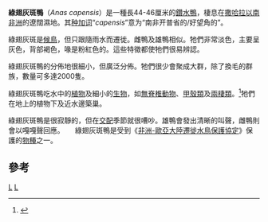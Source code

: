 {{Speciesbox 
| taxon = Anas capensis
| status = LC
| status_ref = <ref name=IUCN>{{IUCN2008|assessors=BirdLife International|year=2008|title=Anas capensis|id=141495|downloaded=2009-04-10}}</ref>
| image = Kapente schwimmend Ausschnitt.jpg
| authority = [[Johann_Friedrich_Gmelin|Gmelin]], 1789
}}

'''綠翅灰斑鴨'''（''Anas capensis''）是一種長44-46厘米的[[鑽水鴨|鑽水鴨]]，棲息在[[撒哈拉以南非洲|撒哈拉以南非洲]]的遼闊濕地。其[[种加词|种加词]]“''capensis''”意为“南非开普省的/好望角的”。

綠翅灰斑是[[候鳥|候鳥]]，但只跟隨雨水而遷徙。雌鴨及雄鴨相似。牠們非常淡色，主要呈灰色，背部褐色，喙是粉紅色的。這些特徵都使牠們很易辨認。

綠翅灰斑鴨的分佈地很細小，但廣泛分佈。牠們很少會聚成大群，除了換毛的群族，數量可多達2000隻。

綠翅灰斑鴨吃水中的[[植物|植物]]及細小的[[生物|生物]]，如[[無脊椎動物|無脊椎動物]]、[[甲殼類|甲殼類]]及[[兩棲類|兩棲類]]。<ref name="rad">{{Cite book en|author=Hockey, P.A.R., Dean, W.R.J., Ryan, P.G.|year=2005|title=Roberts - Birds of Southern Africa, VIIth ed.|publisher=The trustees of the John Voelcker bird book fund|location=Cape Town}}</ref>牠們在地上的植物下及近水邊築巢。

綠翅灰斑鴨是很寂靜的，但在[[交配|交配]]季節就很嘈吵。雄鴨會發出清晰的叫聲，雌鴨則會以嘎嘎聲回應。
　
綠翅灰斑鴨是受到《[[非洲-歐亞大陸遷徙水鳥保護協定|非洲-歐亞大陸遷徙水鳥保護協定]]》保護的[[物種|物種]]之一。

== 參考 ==
{{commons}}
{{Reflist}}
{{Taxonbar|from=Q194317}}

[[Category:鸭属|L]]
[[Category:1789年描述的鸟类|L]]